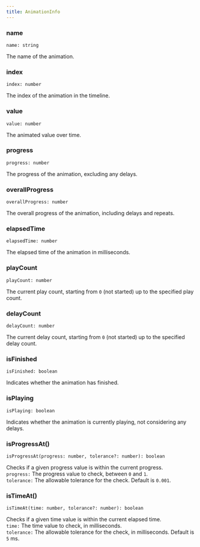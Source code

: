 ```yaml
---
title: AnimationInfo
---
```


### name

`name: string`

The name of the animation.

### index

`index: number`

The index of the animation in the timeline.

### value

`value: number`

The animated value over time.

### progress

`progress: number`

The progress of the animation, excluding any delays.

### overallProgress

`overallProgress: number`

The overall progress of the animation, including delays and repeats.

### elapsedTime

`elapsedTime: number`

The elapsed time of the animation in milliseconds.

### playCount

`playCount: number`

The current play count, starting from `0` (not started) up to the specified play count.

### delayCount

`delayCount: number`

The current delay count, starting from `0` (not started) up to the specified delay count.

### isFinished

`isFinished: boolean`

Indicates whether the animation has finished.

### isPlaying

`isPlaying: boolean`

Indicates whether the animation is currently playing, not considering any delays.

### isProgressAt()

`isProgressAt(progress: number, tolerance?: number): boolean`

Checks if a given progress value is within the current progress.<br />
`progress:` The progress value to check, between `0` and `1`.<br />
`tolerance:` The allowable tolerance for the check. Default is `0.001`.

### isTimeAt()

`isTimeAt(time: number, tolerance?: number): boolean`

Checks if a given time value is within the current elapsed time.<br />
`time:` The time value to check, in milliseconds.<br />
`tolerance:` The allowable tolerance for the check, in milliseconds. Default is `5` ms.
